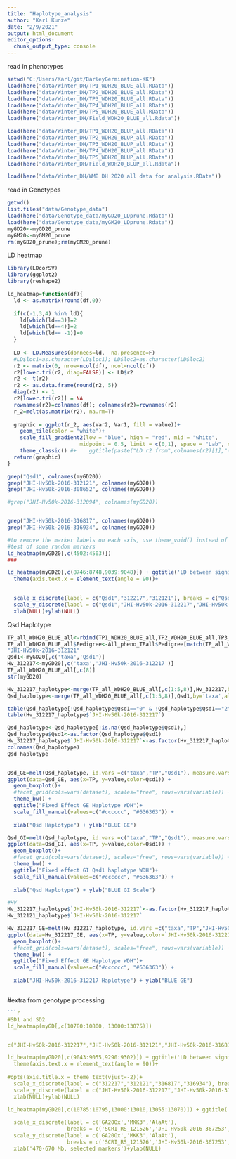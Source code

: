 ```yaml
---
title: "Haplotype_analysis"
author: "Karl Kunze"
date: "2/9/2021"
output: html_document
editor_options: 
  chunk_output_type: console
---
```

read in phenotypes
```r
setwd("C:/Users/Karl/git/BarleyGermination-KK")
load(here("data/Winter_DH/TP1_WDH20_BLUE_all.RData"))
load(here("data/Winter_DH/TP2_WDH20_BLUE_all.RData"))
load(here("data/Winter_DH/TP3_WDH20_BLUE_all.RData"))
load(here("data/Winter_DH/TP4_WDH20_BLUE_all.RData"))
load(here("data/Winter_DH/TP5_WDH20_BLUE_all.RData"))
load(here("data/Winter_DH/Field_WDH20_BLUE_all.Rdata"))

load(here("data/Winter_DH/TP1_WDH20_BLUP_all.RData"))
load(here("data/Winter_DH/TP2_WDH20_BLUP_all.RData"))
load(here("data/Winter_DH/TP3_WDH20_BLUP_all.RData"))
load(here("data/Winter_DH/TP4_WDH20_BLUP_all.RData"))
load(here("data/Winter_DH/TP5_WDH20_BLUP_all.RData"))
load(here("data/Winter_DH/Field_WDH20_BLUP_all.Rdata"))

load(here("data/Winter_DH/WMB DH 2020 all data for analysis.RData"))


```
read in Genotypes
```r
getwd()
list.files("data/Genotype_data")
load(here("data/Genotype_data/myGD20_LDprune.Rdata"))
load(here("data/Genotype_data/myGM20_LDprune.Rdata"))
myGD20<-myGD20_prune
myGM20<-myGM20_prune
rm(myGD20_prune);rm(myGM20_prune)
```

LD heatmap
```r

library(LDcorSV)
library(ggplot2)
library(reshape2)

ld_heatmap=function(df){
  ld <- as.matrix(round(df,0))
  
  if(c(-1,3,4) %in% ld){
    ld[which(ld==3)]=2
    ld[which(ld==4)]=2
    ld[which(ld== -1)]=0
  }
  
  LD <- LD.Measures(donnees=ld,  na.presence=F)
  #LD$loc1=as.character(LD$loc1); LD$loc2=as.character(LD$loc2)
  r2 <- matrix(0, nrow=ncol(df), ncol=ncol(df))
  r2[lower.tri(r2, diag=FALSE)] <- LD$r2
  r2 <- t(r2)
  r2 <- as.data.frame(round(r2, 5))
  diag(r2) <- 1
  r2[lower.tri(r2)] = NA
  rownames(r2)=colnames(df); colnames(r2)=rownames(r2)
  r_2=melt(as.matrix(r2), na.rm=T)
  
  graphic = ggplot(r_2, aes(Var2, Var1, fill = value))+
    geom_tile(color = "white")+
    scale_fill_gradient2(low = "blue", high = "red", mid = "white", 
                       midpoint = 0.5, limit = c(0,1), space = "Lab", name="r2") +
    theme_classic() #+    ggtitle(paste("LD r2 from",colnames(r2)[1],"-", colnames(r2)[length(colnames(r2))], sep=" " ))
  return(graphic)
}

grep("Qsd1", colnames(myGD20))
grep("JHI-Hv50k-2016-312121", colnames(myGD20))
grep("JHI-Hv50k-2016-308652", colnames(myGD20))

#grep("JHI-Hv50k-2016-312094", colnames(myGD20))


grep("JHI-Hv50k-2016-316817", colnames(myGD20))
grep("JHI-Hv50k-2016-316934", colnames(myGD20))

#to remove the marker labels on each axis, use theme_void() instead of theme_classic()
#test of some random markers
ld_heatmap(myGD20[,c(4502:4503)])
###

ld_heatmap(myGD20[,c(8746:8748,9039:9048)]) + ggtitle('LD between significant marker regions at 5H') +
  theme(axis.text.x = element_text(angle = 90))+
  

  scale_x_discrete(label = c("Qsd1","312217","312121"), breaks = c("Qsd1","JHI-Hv50k-2016-312217","JHI-Hv50k-2016-312121"))+
  scale_y_discrete(label = c("Qsd1","JHI-Hv50k-2016-312217","JHI-Hv50k-2016-312121"), breaks = c("Qsd1","JHI-Hv50k-2016-312217","JHI-Hv50k-2016-312121"))+ 
  xlab(NULL)+ylab(NULL)


```


Qsd Haplotype 
```r
TP_all_WDH20_BLUE_all<-rbind(TP1_WDH20_BLUE_all,TP2_WDH20_BLUE_all,TP3_WDH20_BLUE_all,TP4_WDH20_BLUE_all,TP5_WDH20_BLUE_all)
TP_all_WDH20_BLUE_all$Pedigree<-All_pheno_TPall$Pedigree[match(TP_all_WDH20_BLUE_all$taxa,All_pheno_TPall$Entry)]
"JHI-Hv50k-2016-312121"
Qsd1<-myGD20[,c('taxa','Qsd1')]
Hv_312217<-myGD20[,c('taxa','JHI-Hv50k-2016-312217')]
TP_all_WDH20_BLUE_all[,c(8)]
str(myGD20)

Hv_312217_haplotype<-merge(TP_all_WDH20_BLUE_all[,c(1:5,8)],Hv_312217,by='taxa',all.x = TRUE)
Qsd_haplotype<-merge(TP_all_WDH20_BLUE_all[,c(1:5,8)],Qsd1,by='taxa',all.x = TRUE)

table(Qsd_haplotype[!Qsd_haplotype$Qsd1=="0" & !Qsd_haplotype$Qsd1=="2",]$Qsd1)
table(Hv_312217_haplotype$`JHI-Hv50k-2016-312217`)

Qsd_haplotype<-Qsd_haplotype[!is.na(Qsd_haplotype$Qsd1),]
Qsd_haplotype$Qsd1<-as.factor(Qsd_haplotype$Qsd1)
Hv_312217_haplotype$`JHI-Hv50k-2016-312217`<-as.factor(Hv_312217_haplotype$`JHI-Hv50k-2016-312217`)
colnames(Qsd_haplotype)
Qsd_haplotype


Qsd_GE=melt(Qsd_haplotype, id.vars =c("taxa","TP","Qsd1"), measure.vars = c("GE"))
ggplot(data=Qsd_GE, aes(x=TP, y=value,color=Qsd1)) +
  geom_boxplot()+
  #facet_grid(cols=vars(dataset), scales="free", rows=vars(variable)) +
  theme_bw() + 
  ggtitle("Fixed Effect GE Haplotype WDH")+
  scale_fill_manual(values=c("#cccccc", "#636363")) +
  
  xlab("Qsd Haplotype") + ylab("BLUE GE") 

Qsd_GI=melt(Qsd_haplotype, id.vars =c("taxa","TP","Qsd1"), measure.vars = c("GIscale"))
ggplot(data=Qsd_GI, aes(x=TP, y=value,color=Qsd1)) +
  geom_boxplot()+
  #facet_grid(cols=vars(dataset), scales="free", rows=vars(variable)) +
  theme_bw() + 
  ggtitle("Fixed effect GI Qsd1 haplotype WDH")+
  scale_fill_manual(values=c("#cccccc", "#636363")) +
  
  xlab("Qsd Haplotype") + ylab("BLUE GI Scale") 

#HV
Hv_312217_haplotype$`JHI-Hv50k-2016-312217`<-as.factor(Hv_312217_haplotype$`JHI-Hv50k-2016-312217`)
Hv_312121_haplotype$`JHI-Hv50k-2016-312217`

Hv_312217_GE=melt(Hv_312217_haplotype, id.vars =c("taxa","TP","JHI-Hv50k-2016-312217"), measure.vars = c("GE"))
ggplot(data=Hv_312217_GE, aes(x=TP, y=value,color=`JHI-Hv50k-2016-312217`)) +
  geom_boxplot()+
  #facet_grid(cols=vars(dataset), scales="free", rows=vars(variable)) +
  theme_bw() + 
  ggtitle("Fixed Effect GE Haplotype WDH")+
  scale_fill_manual(values=c("#cccccc", "#636363")) +
  
  xlab("JHI-Hv50k-2016-312217 Haplotype") + ylab("BLUE GE")



```

#extra from genotype processing
```r
```r
#SD1 and SD2
ld_heatmap(myGD[,c(10780:10800, 13000:13075)])


c("JHI-Hv50k-2016-312217","JHI-Hv50k-2016-312121","JHI-Hv50k-2016-316817","JHI-Hv50k-2016-316934")

ld_heatmap(myGD20[,c(9043:9055,9290:9302)]) + ggtitle('LD between significant marker regions at 5H') +
  theme(axis.text.x = element_text(angle = 90))+
  
#opts(axis.title.x = theme_text(vjust=-2))+
  scale_x_discrete(label = c("312217","312121","316817","316934"), breaks = c("JHI-Hv50k-2016-312217","JHI-Hv50k-2016-312121","JHI-Hv50k-2016-316817","JHI-Hv50k-2016-316934"))+
  scale_y_discrete(label = c("JHI-Hv50k-2016-312217","JHI-Hv50k-2016-312121","JHI-Hv50k-2016-316817","JHI-Hv50k-2016-316934"), breaks = c("JHI-Hv50k-2016-312217","JHI-Hv50k-2016-312121","JHI-Hv50k-2016-316817","JHI-Hv50k-2016-316934"))+ 
  xlab(NULL)+ylab(NULL)

ld_heatmap(myGD20[,c(10785:10795,13000:13010,13055:13070)]) + ggtitle('LD between AlaAt, GA20Ox, and MKK3 markers') +
 
  scale_x_discrete(label = c('GA20Ox','MKK3','AlaAt'), 
                   breaks = c('SCRI_RS_121526','JHI-Hv50k-2016-367253','JHI-Hv50k-2016-308584'))+
  scale_y_discrete(label = c('GA20Ox','MKK3','AlaAt'), 
                   breaks = c('SCRI_RS_121526','JHI-Hv50k-2016-367253','JHI-Hv50k-2016-308584'))+ 
  xlab('470-670 Mb, selected markers')+ylab(NULL)

```